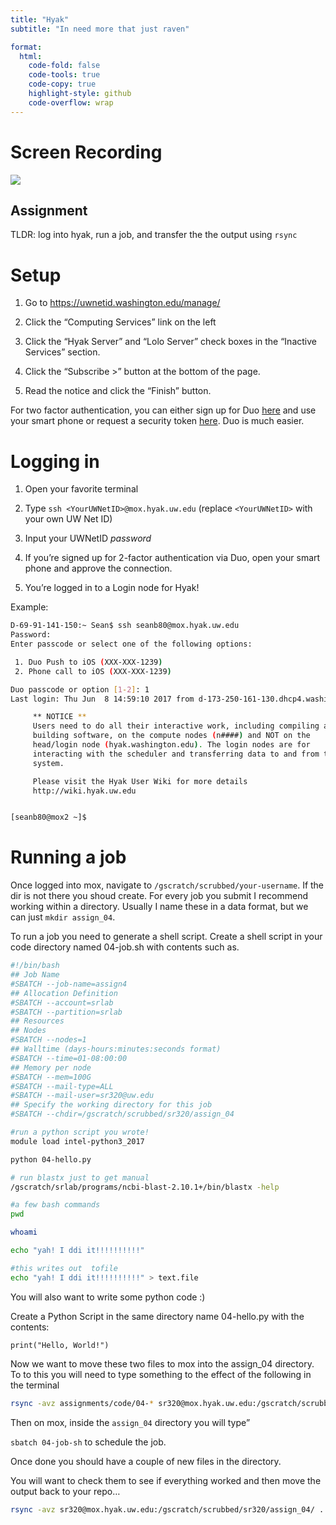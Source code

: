 ```yaml
---
title: "Hyak"
subtitle: "In need more that just raven"

format:
  html:
    code-fold: false
    code-tools: true
    code-copy: true
    highlight-style: github
    code-overflow: wrap
---
```


# Screen Recording

[![](/img/zoom.png){fig-align="right"}](xxxxxxxxxxxx)

::: callout-important
## Assignment

TLDR: log into hyak, run a job, and transfer the the output using `rsync`
:::

# Setup

1.  Go to <https://uwnetid.washington.edu/manage/>

2.  Click the "Computing Services" link on the left

3.  Click the "Hyak Server" and "Lolo Server" check boxes in the "Inactive Services" section.

4.  Click the "Subscribe \>" button at the bottom of the page.

5.  Read the notice and click the "Finish" button.

For two factor authentication, you can either sign up for Duo [here](https://identity.uw.edu/2fa/) and use your smart phone or request a security token [here](http://www.washington.edu/itconnect/service/authentication/). Duo is much easier.

# Logging in

1.  Open your favorite terminal

2.  Type `ssh <YourUWNetID>@mox.hyak.uw.edu` (replace `<YourUWNetID>` with your own UW Net ID)

3.  Input your UWNetID *password*

4.  If you're signed up for 2-factor authentication via Duo, open your smart phone and approve the connection.

5.  You're logged in to a Login node for Hyak!

Example:

```.bash
D-69-91-141-150:~ Sean$ ssh seanb80@mox.hyak.uw.edu
Password:
Enter passcode or select one of the following options:

 1. Duo Push to iOS (XXX-XXX-1239)
 2. Phone call to iOS (XXX-XXX-1239)

Duo passcode or option [1-2]: 1
Last login: Thu Jun  8 14:59:10 2017 from d-173-250-161-130.dhcp4.washington.edu

     ** NOTICE **
     Users need to do all their interactive work, including compiling and
     building software, on the compute nodes (n####) and NOT on the
     head/login node (hyak.washington.edu). The login nodes are for
     interacting with the scheduler and transferring data to and from the
     system.

     Please visit the Hyak User Wiki for more details
     http://wiki.hyak.uw.edu


[seanb80@mox2 ~]$
```

# Running a job

Once logged into mox, navigate to `/gscratch/scrubbed/your-username`. If the dir is not there you shoud create. For every job you submit I recommend working within a directory. Usually I name these in a data format, but we can just `mkdir assign_04`. 

To run a job you need to generate a shell script. Create a shell script in your code directory named 04-job.sh with contents such as. 

```.bash
#!/bin/bash
## Job Name
#SBATCH --job-name=assign4
## Allocation Definition
#SBATCH --account=srlab
#SBATCH --partition=srlab
## Resources
## Nodes
#SBATCH --nodes=1
## Walltime (days-hours:minutes:seconds format)
#SBATCH --time=01-08:00:00
## Memory per node
#SBATCH --mem=100G
#SBATCH --mail-type=ALL
#SBATCH --mail-user=sr320@uw.edu
## Specify the working directory for this job
#SBATCH --chdir=/gscratch/scrubbed/sr320/assign_04

#run a python script you wrote!
module load intel-python3_2017

python 04-hello.py

# run blastx just to get manual
/gscratch/srlab/programs/ncbi-blast-2.10.1+/bin/blastx -help

#a few bash commands
pwd 

whoami

echo "yah! I ddi it!!!!!!!!!!"

#this writes out  tofile
echo "yah! I ddi it!!!!!!!!!!" > text.file
```

You will also want to write some python code :)

Create a Python Script in the same directory name 04-hello.py with the contents:

```.python
print("Hello, World!")
```

Now we want to move these two files to mox into the assign_04 directory. To to this you will need to type something to the effect of the following in the terminal

```.bash
rsync -avz assignments/code/04-* sr320@mox.hyak.uw.edu:/gscratch/scrubbed/sr320/assign_04
```

Then on mox, inside the `assign_04` directory you will type"

`sbatch 04-job-sh` to schedule the job.

Once done you should have a couple of new files in the directory. 

You will want to check them to see if everything worked and then move the output back to your repo...

```.bash
rsync -avz sr320@mox.hyak.uw.edu:/gscratch/scrubbed/sr320/assign_04/ .
```

